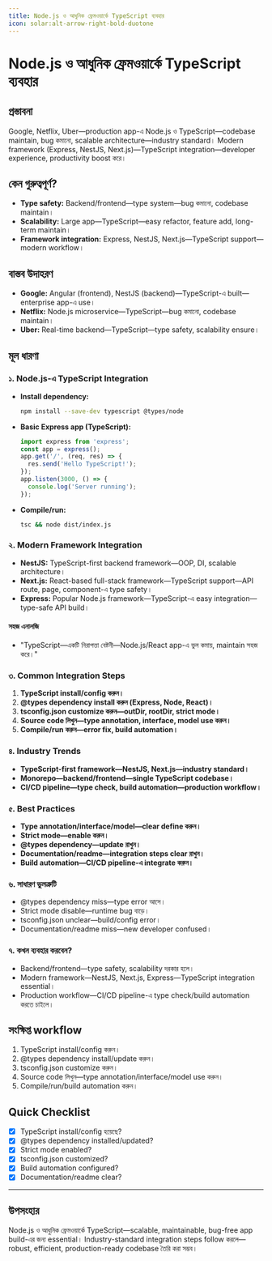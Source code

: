 ```yaml
---
title: Node.js ও আধুনিক ফ্রেমওয়ার্কে TypeScript ব্যবহার
icon: solar:alt-arrow-right-bold-duotone
---
```


# Node.js ও আধুনিক ফ্রেমওয়ার্কে TypeScript ব্যবহার

## প্রস্তাবনা

Google, Netflix, Uber—production app-এ Node.js ও TypeScript—codebase maintain, bug কমানো, scalable architecture—industry standard। Modern framework (Express, NestJS, Next.js)—TypeScript integration—developer experience, productivity boost করে।

## কেন গুরুত্বপূর্ণ?

- **Type safety:** Backend/frontend—type system—bug কমানো, codebase maintain।
- **Scalability:** Large app—TypeScript—easy refactor, feature add, long-term maintain।
- **Framework integration:** Express, NestJS, Next.js—TypeScript support—modern workflow।

## বাস্তব উদাহরণ

- **Google:** Angular (frontend), NestJS (backend)—TypeScript-এ built—enterprise app-এ use।
- **Netflix:** Node.js microservice—TypeScript—bug কমানো, codebase maintain।
- **Uber:** Real-time backend—TypeScript—type safety, scalability ensure।

## মূল ধারণা

### ১. Node.js-এ TypeScript Integration

- **Install dependency:**
  ```bash
  npm install --save-dev typescript @types/node
  ```
- **Basic Express app (TypeScript):**
  ```typescript
  import express from 'express';
  const app = express();
  app.get('/', (req, res) => {
    res.send('Hello TypeScript!');
  });
  app.listen(3000, () => {
    console.log('Server running');
  });
  ```
- **Compile/run:**
  ```bash
  tsc && node dist/index.js
  ```

### ২. Modern Framework Integration

- **NestJS:** TypeScript-first backend framework—OOP, DI, scalable architecture।
- **Next.js:** React-based full-stack framework—TypeScript support—API route, page, component-এ type safety।
- **Express:** Popular Node.js framework—TypeScript-এ easy integration—type-safe API build।

#### সহজ এনালজি

- "TypeScript—একটি নিরাপত্তা বেষ্টনী—Node.js/React app-এ ভুল কমায়, maintain সহজ করে।"

### ৩. Common Integration Steps

1. **TypeScript install/config করুন।**
2. **@types dependency install করুন (Express, Node, React)।**
3. **tsconfig.json customize করুন—outDir, rootDir, strict mode।**
4. **Source code লিখুন—type annotation, interface, model use করুন।**
5. **Compile/run করুন—error fix, build automation।**

### ৪. Industry Trends

- **TypeScript-first framework—NestJS, Next.js—industry standard।**
- **Monorepo—backend/frontend—single TypeScript codebase।**
- **CI/CD pipeline—type check, build automation—production workflow।**

### ৫. Best Practices

- **Type annotation/interface/model—clear define করুন।**
- **Strict mode—enable করুন।**
- **@types dependency—update রাখুন।**
- **Documentation/readme—integration steps clear রাখুন।**
- **Build automation—CI/CD pipeline-এ integrate করুন।**

### ৬. সাধারণ ভুলত্রুটি

- @types dependency miss—type error আসে।
- Strict mode disable—runtime bug বাড়ে।
- tsconfig.json unclear—build/config error।
- Documentation/readme miss—new developer confused।

### ৭. কখন ব্যবহার করবেন?

- Backend/frontend—type safety, scalability দরকার হলে।
- Modern framework—NestJS, Next.js, Express—TypeScript integration essential।
- Production workflow—CI/CD pipeline-এ type check/build automation করতে চাইলে।

## সংক্ষিপ্ত workflow

1. TypeScript install/config করুন।
2. @types dependency install/update করুন।
3. tsconfig.json customize করুন।
4. Source code লিখুন—type annotation/interface/model use করুন।
5. Compile/run/build automation করুন।

## Quick Checklist

- [x] TypeScript install/config হয়েছে?
- [x] @types dependency installed/updated?
- [x] Strict mode enabled?
- [x] tsconfig.json customized?
- [x] Build automation configured?
- [x] Documentation/readme clear?

---

## উপসংহার

Node.js ও আধুনিক ফ্রেমওয়ার্কে TypeScript—scalable, maintainable, bug-free app build-এর জন্য essential। Industry-standard integration steps follow করলে—robust, efficient, production-ready codebase তৈরি করা সম্ভব।

